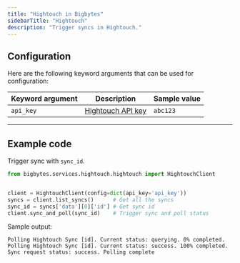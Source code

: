 ```yaml
---
title: "Hightouch in Bigbytes"
sidebarTitle: "Hightouch"
description: "Trigger syncs in Hightouch."
---
```


## Configuration

Here are the following keyword arguments that can be used for configuration:

| Keyword argument | Description | Sample value |
| --- | --- | --- |
| `api_key` | [Hightouch API key](https://hightouch.com/docs/developer-tools/api-guide) | `abc123` |

---

## Example code

Trigger sync with `sync_id`.
```python
from bigbytes.services.hightouch.hightouch import HightouchClient


client = HightouchClient(config=dict(api_key='api_key'))
syncs = client.list_syncs()      # Get all the syncs
sync_id = syncs['data'][0]['id'] # Get sync id
client.sync_and_poll(sync_id)    # Trigger sync and poll status
```

Sample output:

```
Polling Hightouch Sync [id]. Current status: querying. 0% completed.
Polling Hightouch Sync [id]. Current status: success. 100% completed.
Sync request status: success. Polling complete
```
